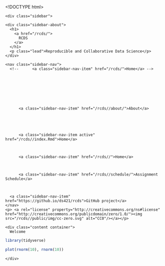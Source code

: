 <!DOCTYPE html>
<html lang="en-us">

  <head>
  <link href="http://gmpg.org/xfn/11" rel="profile">
  <meta http-equiv="X-UA-Compatible" content="IE=edge">
  <meta http-equiv="content-type" content="text/html; charset=utf-8">

  <!-- Enable responsiveness on mobile devices-->
  <meta name="viewport" content="width=device-width, initial-scale=1.0, maximum-scale=1">

  <title>
    
      RCDS &middot; Environment and Society: Data Sciences for the 21st Century
    
  </title>

  <!-- CSS -->
  <link rel="stylesheet" href="/rcds//public/css/poole.css">
  <link rel="stylesheet" href="/rcds//public/css/syntax.css">
  <link rel="stylesheet" href="/rcds//public/css/hyde.css">
  <link rel="stylesheet" href="http://fonts.googleapis.com/css?family=PT+Sans:400,400italic,700|Abril+Fatface">
  <link rel="stylesheet" href="//maxcdn.bootstrapcdn.com/font-awesome/4.7.0/css/font-awesome.min.css">
  <!-- Icons -->
  <link rel="apple-touch-icon-precomposed" sizes="144x144" href="/rcds//public/apple-touch-icon-144-precomposed.png">
                                 <link rel="shortcut icon" href="/rcds//public/favicon.ico">

  <!-- RSS -->
  <link rel="alternate" type="application/rss+xml" title="RSS" href="/atom.xml">
</head>


  <body class="theme-base-berkeley">

    <div class="sidebar">
  <div class="container sidebar-sticky">
    <div class="sidebar-about">
      <h1>
        <a href="/rcds/">
          RCDS
        </a>
      </h1>
      <p class="lead">Reproducible and Collaborative Data Science</p>
    </div>

    <nav class="sidebar-nav">
      <!--      <a class="sidebar-nav-item" href="/rcds/">Home</a> -->

      

      
      
        
      
        
          <a class="sidebar-nav-item" href="/rcds//about/">About</a>
        
      
        
      
        
          <a class="sidebar-nav-item active" href="/rcds//index.Rmd">Home</a>
        
      
        
          <a class="sidebar-nav-item" href="/rcds//">Home</a>
        
      
        
          <a class="sidebar-nav-item" href="/rcds//schedule/">Assignment Schedule</a>
        
      

      <a class="sidebar-nav-item" href="https://github.io/ds421/rcds">GitHub project</a>
    </nav>
    <p> <a rel="license" property="http://creativecommons.org/ns#license" href="http://creativecommons.org/publicdomain/zero/1.0/"><img src="/rcds//public/img/cc-zero.svg" alt="CC0"/></a></p>
  </div>
</div>


    <div class="content container">
      Welcome


```r
library(tidyverse)
```

```r
plot(rnorm(10), rnorm(10))
```


    </div>

  </body>
</html>
